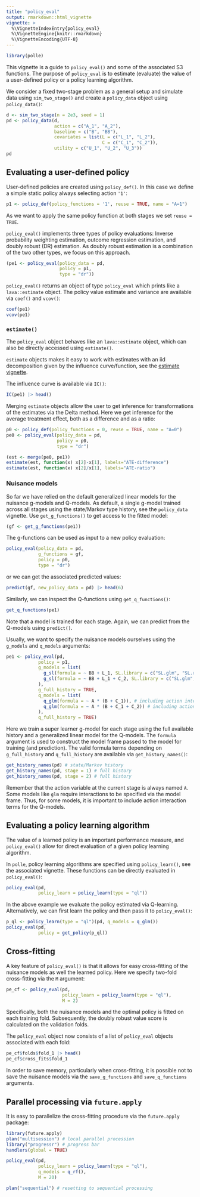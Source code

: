 ```yaml
---
title: "policy_eval"
output: rmarkdown::html_vignette
vignette: >
  %\VignetteIndexEntry{policy_eval}
  %\VignetteEngine{knitr::rmarkdown}
  %\VignetteEncoding{UTF-8}
---
```


```r
library(polle)
```

This vignette is a guide to `policy_eval()` and some of the associated S3 functions.
The purpose of `policy_eval` is to estimate (evaluate) the value of a user-defined policy or a policy learning algorithm.

We consider a fixed two-stage problem as a general setup and simulate data using `sim_two_stage()` and create a `policy_data` object using `policy_data()`:

```r
d <- sim_two_stage(n = 2e3, seed = 1)
pd <- policy_data(d,
                  action = c("A_1", "A_2"),
                  baseline = c("B", "BB"),
                  covariates = list(L = c("L_1", "L_2"),
                                    C = c("C_1", "C_2")),
                  utility = c("U_1", "U_2", "U_3"))
pd
```

## Evaluating a user-defined policy

User-defined policies are created using `policy_def()`. In this case we define a simple static policy always
selecting action `'1'`:

```r
p1 <- policy_def(policy_functions = '1', reuse = TRUE, name = "A=1")
```

As we want to apply the same policy function at both stages we set `reuse = TRUE`.

`policy_eval()` implements three types of policy evaluations: Inverse probability weighting estimation, outcome regression estimation, and doubly robust (DR) estimation. As doubly robust estimation is a combination of the two other types, we focus on this approach.

```r
(pe1 <- policy_eval(policy_data = pd,
                    policy = p1,
                    type = "dr"))
```

`policy_eval()` returns an object of type `policy_eval` which prints like a `lava::estimate` object. The policy value estimate and variance are available via `coef()` and `vcov()`:

```r
coef(pe1)
vcov(pe1)
```

### `estimate()`

The `policy_eval` object behaves like an `lava::estimate` object, which can also be directly accessed using `estimate()`. 

`estimate` objects makes it easy to work with estimates with an iid decomposition given by the influence curve/function, see the [estimate vignette](https://cran.r-project.org/web/packages/lava/vignettes/influencefunction.html).

The influence curve is available via `IC()`:

```r
IC(pe1) |> head()
```

Merging `estimate` objects allow the user to get inference for transformations of the estimates via the Delta method.
Here we get inference for the average treatment effect, both as a difference and as a ratio:

```r
p0 <- policy_def(policy_functions = 0, reuse = TRUE, name = "A=0")
pe0 <- policy_eval(policy_data = pd,
                   policy = p0,
                   type = "dr")

(est <- merge(pe0, pe1))
estimate(est, function(x) x[2]-x[1], labels="ATE-difference")
estimate(est, function(x) x[2]/x[1], labels="ATE-ratio")
```

### Nuisance models

So far we have relied on the default generalized linear models for the nuisance g-models and Q-models.
As default, a single g-model trained across all stages using the state/Markov type history, see the
`policy_data` vignette. Use `get_g_functions()` to get access to the
fitted model:

```r
(gf <- get_g_functions(pe1))
```

The g-functions can be used as input to a new policy evaluation:
```r
policy_eval(policy_data = pd,
            g_functions = gf,
            policy = p0,
            type = "dr")
```

or we can get the associated predicted values:

```r
predict(gf, new_policy_data = pd) |> head(6)
```

Similarly, we can inspect the Q-functions using `get_q_functions()`:

```r
get_q_functions(pe1)
```
Note that a model is trained for each stage. Again, we can predict from the Q-models using `predict()`.


Usually, we want to specify the nuisance models ourselves using the `g_models` and `q_models` arguments:

```r
pe1 <- policy_eval(pd,
            policy = p1,
            g_models = list(
              g_sl(formula = ~ BB + L_1, SL.library = c("SL.glm", "SL.ranger")),
              g_sl(formula = ~ BB + L_1 + C_2, SL.library = c("SL.glm", "SL.ranger"))
            ),
            g_full_history = TRUE,
            q_models = list(
              q_glm(formula = ~ A * (B + C_1)), # including action interactions
              q_glm(formula = ~ A * (B + C_1 + C_2)) # including action interactions
            ),
            q_full_history = TRUE)
```

Here we train a super learner g-model for each stage using the full available history and a generalized linear model for the Q-models. The `formula` argument is used to construct the model frame passed to the model for training (and prediction).
The valid formula terms depending on `g_full_history` and `q_full_history` are available via `get_history_names()`:

```r
get_history_names(pd) # state/Markov history
get_history_names(pd, stage = 1) # full history
get_history_names(pd, stage = 2) # full history
```

Remember that the action variable at the current stage is always named `A`. Some models like `glm` require interactions to be specified via the model frame. Thus, for some models, it is important to include action interaction terms for the Q-models.

## Evaluating a policy learning algorithm

The value of a learned policy is an important performance measure, and `policy_eval()` allow for
direct evaluation of a given policy learning algorithm.

In `polle`, policy learning algorithms are specified using `policy_learn()`, see the associated vignette. These functions can be directly evaluated in `policy_eval()`:

```r
policy_eval(pd,
            policy_learn = policy_learn(type = "ql"))
```

In the above example we evaluate the policy estimated via Q-learning. Alternatively,
we can first learn the policy and then pass it to `policy_eval()`:

```r
p_ql <- policy_learn(type = "ql")(pd, q_models = q_glm())
policy_eval(pd,
            policy = get_policy(p_ql))
```

## Cross-fitting

A key feature of `policy_eval()` is that it allows for easy cross-fitting of the nuisance models as well the learned policy.
Here we specify two-fold cross-fitting via the `M` argument:

```r
pe_cf <- policy_eval(pd,
                     policy_learn = policy_learn(type = "ql"),
                     M = 2)
```

Specifically, both the nuisance models and the optimal policy is fitted on each training fold.
Subsequently, the doubly robust value score is calculated on the validation folds.

The `policy_eval` object now consists of a list of `policy_eval` objects associated with each fold:

```r
pe_cf$folds$fold_1 |> head()
pe_cf$cross_fits$fold_1
```

In order to save memory, particularly when cross-fitting, it is possible not to save the nuisance models via the
`save_g_functions` and `save_q_functions` arguments.

## Parallel processing via `future.apply`

It is easy to parallelize the cross-fitting procedure via the `future.apply` package:

```r
library(future.apply)
plan("multisession") # local parallel procession
library("progressr") # progress bar
handlers(global = TRUE)

policy_eval(pd,
            policy_learn = policy_learn(type = "ql"),
            q_models = q_rf(),
            M = 20)

plan("sequential") # resetting to sequential processing
```
